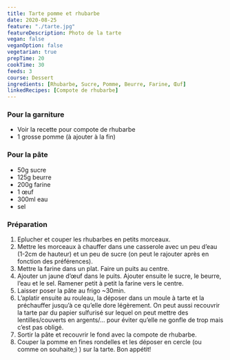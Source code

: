 ```yaml
---
title: Tarte pomme et rhubarbe
date: 2020-08-25
feature: "./tarte.jpg"
featureDescription: Photo de la tarte
vegan: false
veganOption: false
vegetarian: true
prepTime: 20
cookTime: 30
feeds: 3
course: Dessert
ingredients: [Rhubarbe, Sucre, Pomme, Beurre, Farine, Œuf]
linkedRecipes: [Compote de rhubarbe]
---
```


<Ingredients>

### Pour la garniture

- Voir la recette pour <LinkedRecipe id="Compote de rhubarbe">compote de rhubarbe</LinkedRecipe>
- 1 grosse <Ing id="Pomme">pomme</Ing> (à ajouter à la fin)

### Pour la pâte

- 50g <Ing id="Sucre">sucre</Ing>
- 125g <Ing id="Beurre">beurre</Ing>
- 200g <Ing id="Farine">farine</Ing>
- 1 <Ing id="Œuf">œuf</Ing>
- 300ml eau
- sel

</Ingredients>

### Préparation

1. Eplucher et couper les rhubarbes en petits morceaux.
2. Mettre les morceaux à chauffer dans une casserole avec un peu d’eau (1-2cm de
hauteur) et un peu de sucre (on peut le rajouter après en fonction des
préférences).
3. Mettre la farine dans un plat. Faire un puits au centre.
4. Ajouter un jaune d’œuf dans le puits. Ajouter ensuite le sucre, le beurre,
l’eau et le sel. Ramener petit à petit la farine vers le centre.
5. Laisser poser la pâte au frigo ~30min.
6. L’aplatir ensuite au rouleau, la déposer dans un moule à tarte et la préchauffer
jusqu’à ce qu’elle dore légèrement. On peut aussi recouvrir la tarte par du papier sulfurisé sur lequel on peut mettre des lentilles/couverts en argents/… pour éviter qu’elle ne gonfle de trop mais c’est pas obligé.
7. Sortir la pâte et recouvrir le fond avec la compote de rhubarbe.
8. Couper la pomme en fines rondelles et les déposer en cercle (ou comme on souhaite;) ) sur la tarte. Bon appétit!
